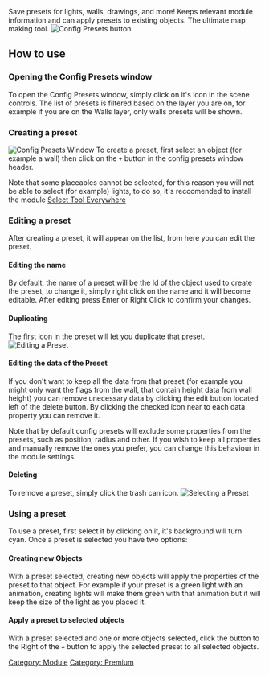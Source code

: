 Save presets for lights, walls, drawings, and more\! Keeps relevant
module information and can apply presets to existing objects. The
ultimate map making tool. ![Config Presets button](Cpopen.png
"Config Presets button")

## How to use

### Opening the Config Presets window

To open the Config Presets window, simply click on it's icon in the
scene controls. The list of presets is filtered based on the layer you
are on, for example if you are on the Walls layer, only walls presets
will be shown.

### Creating a preset

![Config Presets Window](Cpwindow.png "Config Presets Window") To create
a preset, first select an object (for example a wall) then click on the
`+` button in the config presets window header.

Note that some placeables cannot be selected, for this reason you will
not be able to select (for example) lights, to do so, it's reccomended
to install the module [Select Tool
Everywhere](https://foundryvtt.com/packages/select-tool-everywhere)

### Editing a preset

After creating a preset, it will appear on the list, from here you can
edit the preset.

#### Editing the name

By default, the name of a preset will be the Id of the object used to
create the preset, to change it, simply right click on the name and it
will become editable. After editing press Enter or Right Click to
confirm your changes.

#### Duplicating

The first icon in the preset will let you duplicate that preset.
![Editing a Preset](Cppresetedit.png "Editing a Preset")

#### Editing the data of the Preset

If you don't want to keep all the data from that preset (for example you
might only want the flags from the wall, that contain height data from
wall height) you can remove unecessary data by clicking the edit button
located left of the delete button. By clicking the checked icon near to
each data property you can remove it.

Note that by default config presets will exclude some properties from
the presets, such as position, radius and other. If you wish to keep all
properties and manually remove the ones you prefer, you can change this
behaviour in the module settings.

#### Deleting

To remove a preset, simply click the trash can icon. ![Selecting a
Preset](Cpselectpreset.png "Selecting a Preset")

### Using a preset

To use a preset, first select it by clicking on it, it's background will
turn cyan. Once a preset is selected you have two options:

#### Creating new Objects

With a preset selected, creating new objects will apply the properties
of the preset to that object. For example if your preset is a green
light with an animation, creating lights will make them green with that
animation but it will keep the size of the light as you placed it.

#### Apply a preset to selected objects

With a preset selected and one or more objects selected, click the
button to the Right of the `+` button to apply the selected preset to
all selected objects.

[Category: Module](Category:_Module "wikilink") [Category:
Premium](Category:_Premium "wikilink")
